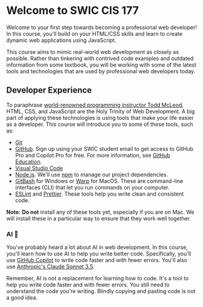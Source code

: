 
# Welcome to SWIC CIS 177

<Large>
  Welcome to your first step towards becoming a professional web developer! In this course, you'll
  build on your HTML/CSS skills and learn to create dynamic web applications using JavaScript.
</Large>

This course aims to mimic real-world web development as closely as possible. Rather than tinkering with contrived code examples and outdated information from some textbook, you will be working with some of the latest tools and technologies that are used by professional web developers today.

## Developer Experience

To paraphrase [world-renowned programming instructor Todd McLeod](https://www.linkedin.com/in/tamcleod/), HTML, CSS, and JavaScript are the Holy Trinity of Web Development. A big part of applying these technologies is using tools that make your life easier as a developer. This course will introduce you to some of these tools, such as:

- [Git](https://git-scm.com/)
- [GitHub](https://github.com/). Sign up using your SWIC student email to get access to GitHub Pro and Copilot Pro for free. For more information, see [GitHub Education](https://education.github.com/).
- [Visual Studio Code](https://code.visualstudio.com/)
- [Node.js](https://nodejs.org/). We'll use [npm](https://www.npmjs.com/) to manage our project dependencies.
- [GitBash](https://gitforwindows.org/) for Windows or [Warp](https://www.warp.dev/) for MacOS. These are command-line interfaces (CLI) that let you run commands on your computer.
- [ESLint](https://eslint.org/) and [Prettier](https://prettier.io/). These tools help you write clean and consistent code.

**Note:** **Do not** install any of these tools yet, especially if you are on Mac. We will install these in a particular way to ensure that they work well together.

### AI 🤖

You've probably heard a lot about AI in web development. In this course, you'll learn how to use AI to help you write better code. Specifically, you'll use [GitHub Copilot](https://copilot.github.com/) to write code faster and with fewer errors. You'll also use [Anthropic's Claude Sonnet 3.5](https://www.anthropic.com/news/claude-3-5-sonnet).

Remember, AI is not a replacement for learning how to code. It's a tool to help you write code faster and with fewer errors. You still need to understand the code you're writing. Blindly copying and pasting code is not a good idea.
